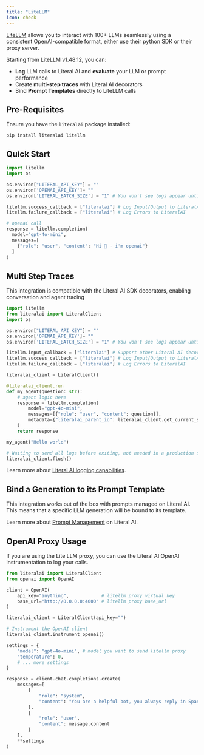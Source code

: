 ```yaml
---
title: "LiteLLM"
icon: check
---
```


[LiteLLM](https://litellm.ai) allows you to interact with 100+ LLMs seamlessly using a consistent OpenAI-compatible format, either use their python SDK or their proxy server.

Starting from LiteLLM v1.48.12, you can:
- **Log** LLM calls to Literal AI and **evaluate** your LLM or prompt performance
- Create **multi-step traces** with Literal AI decorators
- Bind **Prompt Templates** directly to LiteLLM calls

## Pre-Requisites

Ensure you have the `literalai` package installed:

```shell
pip install literalai litellm
```

## Quick Start

```python
import litellm
import os

os.environ["LITERAL_API_KEY"] = ""
os.environ['OPENAI_API_KEY']= ""
os.environ['LITERAL_BATCH_SIZE'] = "1" # You won't see logs appear until the batch is full and sent

litellm.success_callback = ["literalai"] # Log Input/Output to LiteralAI
litellm.failure_callback = ["literalai"] # Log Errors to LiteralAI

# openai call
response = litellm.completion(
  model="gpt-4o-mini",
  messages=[
    {"role": "user", "content": "Hi 👋 - i'm openai"}
  ]
)
```

## Multi Step Traces

This integration is compatible with the Literal AI SDK decorators, enabling conversation and agent tracing

```py
import litellm
from literalai import LiteralClient
import os

os.environ["LITERAL_API_KEY"] = ""
os.environ['OPENAI_API_KEY']= ""
os.environ['LITERAL_BATCH_SIZE'] = "1" # You won't see logs appear until the batch is full and sent

litellm.input_callback = ["literalai"] # Support other Literal AI decorators and prompt templates
litellm.success_callback = ["literalai"] # Log Input/Output to LiteralAI
litellm.failure_callback = ["literalai"] # Log Errors to LiteralAI

literalai_client = LiteralClient()

@literalai_client.run
def my_agent(question: str):
    # agent logic here
    response = litellm.completion(
        model="gpt-4o-mini",
        messages=[{"role": "user", "content": question}],
        metadata={"literalai_parent_id": literalai_client.get_current_step().id}
    )
    return response

my_agent("Hello world")

# Waiting to send all logs before exiting, not needed in a production server
literalai_client.flush()
```

Learn more about [Literal AI logging capabilities](/guides/logs).

## Bind a Generation to its Prompt Template

This integration works out of the box with prompts managed on Literal AI. This means that a specific LLM generation will be bound to its template.

Learn more about [Prompt Management](/guides/prompts) on Literal AI.

## OpenAI Proxy Usage

If you are using the Lite LLM proxy, you can use the Literal AI OpenAI instrumentation to log your calls.

```py
from literalai import LiteralClient
from openai import OpenAI

client = OpenAI(
    api_key="anything",            # litellm proxy virtual key
    base_url="http://0.0.0.0:4000" # litellm proxy base_url
)

literalai_client = LiteralClient(api_key="")

# Instrument the OpenAI client
literalai_client.instrument_openai()

settings = {
    "model": "gpt-4o-mini", # model you want to send litellm proxy
    "temperature": 0,
    # ... more settings
}

response = client.chat.completions.create(
    messages=[
        {
            "role": "system",
            "content": "You are a helpful bot, you always reply in Spanish"
        },
        {
            "role": "user",
            "content": message.content
        }
    ],
    **settings
)
```